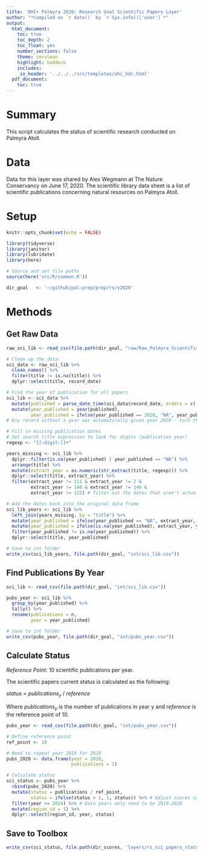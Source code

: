 ```yaml
---
title: 'OHI+ Palmyra 2020: Research Goal Scientific Papers Layer'
author: "*Compiled on `r date()` by `r Sys.info()['user']`*"
output: 
  html_document:
    toc: true
    toc_depth: 2 
    toc_float: yes
    number_sections: false
    theme: cerulean
    highlight: haddock
    includes: 
     in_header: '../../../src/templates/ohi_hdr.html' 
  pdf_document:
    toc: true
---
```


# Summary

This script calculates the status of scientific research conducted on Palmyra Atoll.         

# Data 

Data for this layer was shared by Alex Wegmann at The Nature Conservancy on June 17, 2020. The scientific library data sheet is a list of scientific publications concerning natural resources on Palmyra Atoll.        

# Setup

```r
knitr::opts_chunk$set(echo = FALSE)

library(tidyverse)
library(janitor)
library(lubridate)
library(here)

# Source and set file paths
source(here('src/R/common.R'))

dir_goal   <- '~/github/pal-prep/prep/rs/v2020'
```

# Methods

## Get Raw Data

```r

raw_sci_lib <- read_csv(file.path(dir_goal, "raw/Raw_Palmyra_Scientific_Library.csv"))

# Clean up the data:
sci_data <- raw_sci_lib %>% 
  clean_names() %>% 
  filter(title != is.na(title)) %>% 
  dplyr::select(title, record_date)

# Find the year of publication for all papers
sci_lib <- sci_data %>% 
  mutate(published = parse_date_time(sci_data$record_date, orders = c('y', 'dm', 'dmy', 'my'))) %>% 
  mutate(year_published = year(published),
         year_published = ifelse(year_published == 2020, "NA", year_published))
# Any record without a year was automatically given year 2020 - turn these to NA so we can find the correct year 

# Fill in missing publication dates
# Set search title expression to look for digits (publication year)
regexp <- "[[:digit:]]+"

years_missing <- sci_lib %>% 
  dplyr::filter(is.na(year_published) | year_published == "NA") %>% 
  arrange(title) %>% 
  mutate(extract_year = as.numeric(str_extract(title, regexp))) %>% 
  dplyr::select(title, extract_year) %>% 
  filter(extract_year != 111 & extract_year != 2 &
         extract_year != 140 & extract_year != 146 &
         extract_year != 122) # filter out the dates that aren't actually dates 

# Add the dates back into the original data frame 
sci_lib_years <- sci_lib %>% 
  left_join(years_missing, by = "title") %>% 
  mutate(year_published = ifelse(year_published == "NA", extract_year, year_published)) %>% 
  mutate(year_published = ifelse(is.na(year_published), extract_year, year_published)) %>% 
  filter(year_published != is.na(year_published)) %>% 
  dplyr::select(title, year_published) 

# Save to int folder 
write_csv(sci_lib_years, file.path(dir_goal, "int/sci_lib.csv"))
```

## Find Publications By Year

```r

sci_lib <- read_csv(file.path(dir_goal, "int/sci_lib.csv"))

pubs_year <- sci_lib %>% 
  group_by(year_published) %>% 
  tally() %>% 
  rename(publications = n,
         year = year_published)

# Save to int folder
write_csv(pubs_year, file.path(dir_goal, "int/pubs_year.csv"))
```

## Calculate Status 

*Reference Point:* 10 scientific publications per year. 

The scientific papers current status is calculated as the following:   

$status~=~publications_{y}~/~reference$   

Where $publications_{y}$ is the number of publications in year y and $reference$ is the reference point of 10.   

```r

pubs_year <- read_csv(file.path(dir_goal, "int/pubs_year.csv"))

# Define reference point 
ref_point <- 10

# Need to repeat year 2019 for 2020
pubs_2020 <- data.frame(year = 2020,
                        publications = 1)

# Calculate status 
sci_status <- pubs_year %>% 
  rbind(pubs_2020) %>% 
  mutate(status = publications / ref_point,
         status = ifelse(status > 1, 1, status)) %>% # Adjust scores so they don't go above 1
  filter(year >= 2014) %>% # Data years only need to be 2019-2020
  mutate(region_id = 1) %>% 
  dplyr::select(region_id, year, status)
```

## Save to Toolbox 

```r
write_csv(sci_status, file.path(dir_scores, 'layers/rs_sci_papers_status.csv'))
```
